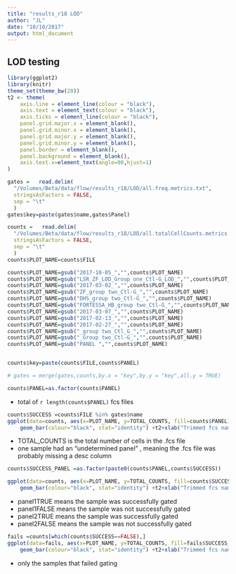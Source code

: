 ```yaml
---
title: "results_r18 LOD"
author: "JL"
date: "10/10/2017"
output: html_document
---
```


##  LOD testing



```r
library(ggplot2)
library(knitr)
theme_set(theme_bw(20))
t2 <- theme(
    axis.line = element_line(colour = "black"),
    axis.text = element_text(colour = "black"),
    axis.ticks = element_line(colour = "black"),
    panel.grid.major.x = element_blank(),
    panel.grid.minor.x = element_blank(),
    panel.grid.major.y = element_blank(),
    panel.grid.minor.y = element_blank(),
    panel.border = element_blank(),
    panel.background = element_blank(),
    axis.text.x=element_text(angle=90,hjust=1)
)

gates =   read.delim(
  "/Volumes/Beta/data/flow/results_r18/LOD/all.freq.metrics.txt",
  stringsAsFactors = FALSE,
  sep = "\t"
  ) 
gates$key=paste(gates$name,gates$Panel)

counts =   read.delim(
  "/Volumes/Beta/data/flow/results_r18/LOD/all.totalCellCounts.metrics.txt",
  stringsAsFactors = FALSE,
  sep = "\t"
  ) 
counts$PLOT_NAME=counts$FILE

counts$PLOT_NAME=gsub("2017-10-05_","",counts$PLOT_NAME)
counts$PLOT_NAME=gsub("LSR_ZF_LOD_Group one_Ctl-G_LOD_","",counts$PLOT_NAME)
counts$PLOT_NAME=gsub("2017-03-02_","",counts$PLOT_NAME)
counts$PLOT_NAME=gsub("ZF_group two_Ctl-G_","",counts$PLOT_NAME)
counts$PLOT_NAME=gsub("DHS_group two_Ctl-G_","",counts$PLOT_NAME)
counts$PLOT_NAME=gsub("FORTESSA_HB_group two_Ctl-G_","",counts$PLOT_NAME)
counts$PLOT_NAME=gsub("2017-03-07_","",counts$PLOT_NAME)
counts$PLOT_NAME=gsub("2017-02-13_","",counts$PLOT_NAME)
counts$PLOT_NAME=gsub("2017-02-27_","",counts$PLOT_NAME)
counts$PLOT_NAME=gsub("_group two_Ctl_G_","",counts$PLOT_NAME)
counts$PLOT_NAME=gsub("_Group two_Ctl-G_","",counts$PLOT_NAME)
counts$PLOT_NAME=gsub("PANEL ","",counts$PLOT_NAME)


counts$key=paste(counts$FILE,counts$PANEL)

# gates = merge(gates,counts,by.x = "key",by.y = "key",all.y = TRUE)

counts$PANEL=as.factor(counts$PANEL)


```

- total of `r length(counts$PANEL)` fcs files

```r

counts$SUCCESS =counts$FILE %in% gates$name
ggplot(data=counts, aes(x=PLOT_NAME, y=TOTAL_COUNTS, fill=counts$PANEL)) +
    geom_bar(colour="black", stat="identity") +t2+xlab("Trimmed fcs name")

```

- TOTAL_COUNTS is the total number of cells in the .fcs file
- one sample had an "undetermined panel" , meaning the .fcs file was probably missing a desc column


```r

counts$SUCCESS_PANEL =as.factor(paste0(counts$PANEL,counts$SUCCESS))

ggplot(data=counts, aes(x=PLOT_NAME, y=TOTAL_COUNTS, fill=counts$SUCCESS_PANEL)) +
    geom_bar(colour="black", stat="identity") +t2+xlab("Trimmed fcs name")
```

- panel1TRUE means the sample was successfully gated
- panel1FALSE means the sample was not successfully gated
- panel2TRUE means the sample was successfully gated
- panel2FALSE means the sample was not successfully gated


```r
fails =counts[which(counts$SUCCESS==FALSE),]
ggplot(data=fails, aes(x=PLOT_NAME, y=TOTAL_COUNTS, fill=fails$SUCCESS_PANEL)) +
    geom_bar(colour="black", stat="identity") +t2+xlab("Trimmed fcs name")
```



- only the samples that failed gating

<!-- ### Table of counts -->

<!-- ```{r echo=FALSE,fig.height=10,fig.width=12} -->

<!-- kable(fails,format = "markdown") -->
<!-- ``` -->


